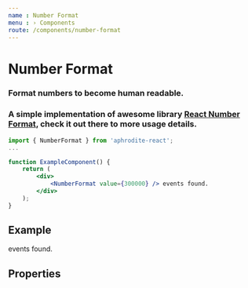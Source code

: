 ```yaml
---
name : Number Format
menu : › Components
route: /components/number-format
---
```




# Number Format
### Format numbers to become human readable.
### A simple implementation of awesome library [React Number Format](https://npmjs.com/package/react-number-format), check it out there to more usage details.


```jsx
import { NumberFormat } from 'aphrodite-react';
...

function ExampleComponent() {
    return (
        <div>
            <NumberFormat value={300000} /> events found.
        </div>
    );
}
```


## Example

<Playground>
    <div>
        <NumberFormat value={300000} /> events found.
    </div>
</Playground>


## Properties

<Props of={NumberFormat} />

